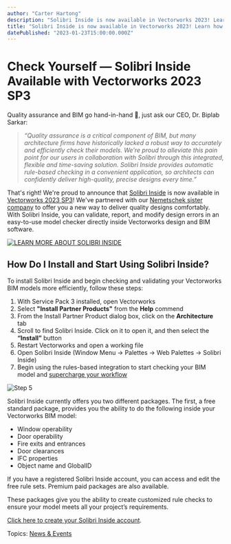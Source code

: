 ```yaml
---
author: "Carter Hartong"
description: "Solibri Inside is now available in Vectorworks 2023! Learn how you'll have a new way to deliver quality designs comfortably."
title: "Solibri Inside is now available in Vectorworks 2023! Learn how you'll have a new way to deliver quality designs comfortably." 
datePublished: "2023-01-23T15:00:00.000Z"
---
```

# Check Yourself — Solibri Inside Available with Vectorworks 2023 SP3

Quality assurance and BIM go hand-in-hand 🤝, just ask our CEO, Dr. Biplab Sarkar:

> _“Quality assurance is a critical component of BIM, but many architecture firms have historically lacked a robust way to accurately and efficiently check their models. We’re proud to alleviate this pain point for our users in collaboration with Solibri through this integrated, flexible and time-saving solution. Solibri Inside provides automatic rule-based checking in a convenient application, so architects can confidently deliver high-quality, precise designs every time.”_

That's right! We're proud to announce that [Solibri Inside](https://www.solibri.com/inside?utm%5Fcampaign=Solibri%2520Inside&utm%5Fsource=vectorworks) is now available in [Vectorworks 2023 SP3](../../../net/vectorworks/blog/vectorworks-2023-service-pack-3-released.html)! We've partnered with our [Nemetschek sister company](https://www.nemetschek.com/en) to offer you a new way to deliver quality designs comfortably. With Solibri Inside, you can validate, report, and modify design errors in an easy-to-use model checker directly inside Vectorworks design and BIM software.

[![LEARN MORE ABOUT SOLIBRI INSIDE](https://no-cache.hubspot.com/cta/default/3018241/ae48ea51-1154-4d05-9b4a-7874ce8e68d9.png)](https://cta-redirect.hubspot.com/cta/redirect/3018241/ae48ea51-1154-4d05-9b4a-7874ce8e68d9) 

## How Do I Install and Start Using Solibri Inside?

To install Solibri Inside and begin checking and validating your Vectorworks BIM models more efficiently, follow these steps:

1. With Service Pack 3 installed, open Vectorworks
2. Select **"Install Partner Products"** from the **Help** commend
3. From the Install Partner Product dialog box, click on the **Architecture** tab
4. Scroll to find Solibri Inside. Click on it to open it, and then select the **“Install”** button
5. Restart Vectorworks and open a working file
6. Open Solibri Inside (Window Menu -> Palettes -> Web Palettes -> Solibri Inside)
7. Begin using the rules-based integration to start checking your BIM model and [supercharge your workflow](../../../net/vectorworks/blog/vectorworks-2023-now-available.html)

![Step 5](https://blog.vectorworks.net/hs-fs/hubfs/Blog%20Images/230119_Solibri%20Inside/Step%205.png?width=1440&height=1090&name=Step%205.png)

Solibri Inside currently offers you two different packages. The first, a free standard package, provides you the ability to do the following inside your Vectorworks BIM model:

* Window operability
* Door operability
* Fire exits and entrances
* Door clearances
* IFC properties
* Object name and GlobalID

If you have a registered Solibri Inside account, you can access and edit the free rule sets. Premium paid packages are also available.

These packages give you the ability to create customized rule checks to ensure your model meets all your project’s requirements.

[Click here to create your Solibri Inside account](https://www.solibri.com/inside?utm%5Fcampaign=Solibri%2520Inside&utm%5Fsource=vectorworks).

 Topics: [News & Events](https://blog.vectorworks.net/topic/news-events) 

 